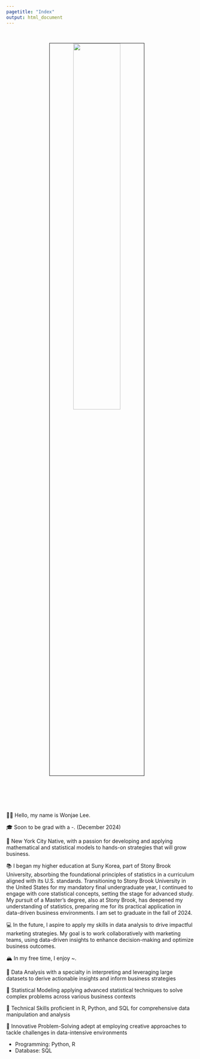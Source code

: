```yaml
---
pagetitle: "Index"
output: html_document
---
```


<link rel="stylesheet" href="styles.css" type="text/css">
<link rel="stylesheet" href="site_libs/academicons-1.9.1/css/academicons.min.css"/>

<br>

<p align="center">
<img src="images/profile.jpg" style="width:50%; border:0.5px solid; margin-right: 20px" align="center">
</p>
<br>


<br><br><br>
👋🏽 Hello, my name is Wonjae Lee. 

🎓 Soon to be grad with a -. (December 2024)

🌇 New York City Native, with a passion for developing and applying mathematical and statistical models to hands-on strategies that will grow business.

📚 I began my higher education at Suny Korea, part of Stony Brook University, absorbing the foundational principles of statistics in a curriculum aligned with its U.S. standards. Transitioning to Stony Brook University in the United States for my mandatory final undergraduate year, I continued to engage with core statistical concepts, setting the stage for advanced study. My pursuit of a Master’s degree, also at Stony Brook, has deepened my understanding of statistics, preparing me for its practical application in data-driven business environments. I am set to graduate in the fall of 2024.


💻 In the future, I aspire to apply my skills in data analysis to drive impactful marketing strategies. My goal is to work collaboratively with marketing teams, using data-driven insights to enhance decision-making and optimize business outcomes.


🏔 In my free time, I enjoy ~.

💪 Data Analysis with a specialty in interpreting and leveraging large datasets to derive actionable insights and inform business strategies

💪 Statistical Modeling applying advanced statistical techniques to solve complex problems across various business contexts

💪 Technical Skills proficient in R, Python, and SQL for comprehensive data manipulation and analysis

💪 Innovative Problem-Solving adept at employing creative approaches to tackle challenges in data-intensive environments

+ Programming: Python, R
+ Database: SQL
